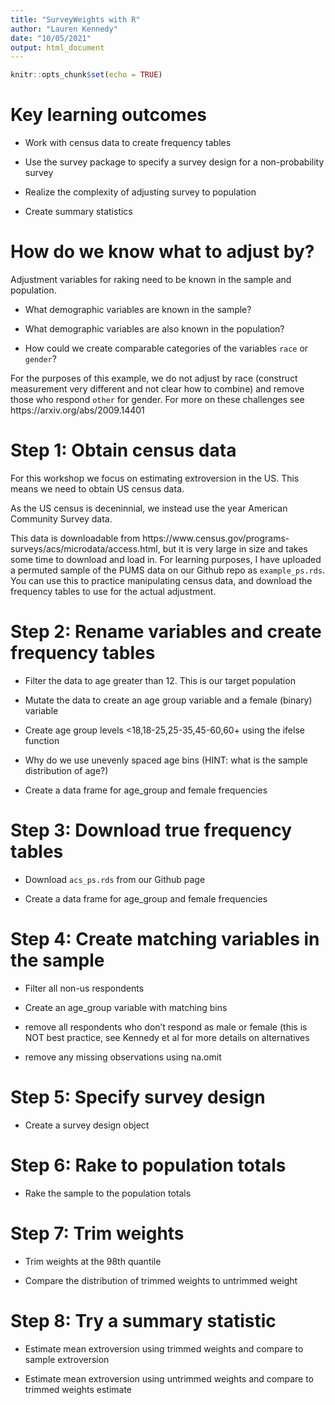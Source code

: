 ```yaml
---
title: "SurveyWeights with R"
author: "Lauren Kennedy"
date: "10/05/2021"
output: html_document
---
```


```r
knitr::opts_chunk$set(echo = TRUE)
```


# Key learning outcomes

- Work with census data to create frequency tables

- Use the survey package to specify a survey design for a non-probability survey

- Realize the complexity of adjusting survey to population

- Create summary statistics

# How do we know what to adjust by?

Adjustment variables for raking need to be known in the sample and population.

- What demographic variables are known in the sample?

- What demographic variables are also known in the population?

- How could we create comparable categories of the variables `race` or `gender`?

For the purposes of this example, we do not adjust by race (construct measurement very different and not clear how to combine) and remove those who respond `other` for gender. For more on these challenges see https://arxiv.org/abs/2009.14401

# Step 1: Obtain census data

For this workshop we focus on estimating extroversion in the US. This means we need to obtain US census data. 

As the US census is deceninnial, we instead use the year American Community Survey data. 

This data is downloadable from https://www.census.gov/programs-surveys/acs/microdata/access.html, but it is very large in size and takes some time to download and load in. For learning purposes, I have uploaded a permuted sample of the PUMS data on our Github repo as `example_ps.rds`. You can use this to practice manipulating census data, and download the frequency tables to use for the actual adjustment. 

# Step 2: Rename variables and create frequency tables

- Filter the data to age greater than 12. This is our target population

- Mutate the data to create an age group variable and a female (binary) variable

- Create age group levels <18,18-25,25-35,45-60,60+ using the ifelse function

- Why do we use unevenly spaced age bins (HINT: what is the sample distribution of age?)

- Create a data frame for age_group and female frequencies

# Step 3: Download true frequency tables

- Download `acs_ps.rds` from our Github page

- Create a data frame for age_group and female frequencies

# Step 4: Create matching variables in the sample

- Filter all non-us respondents

- Create an age_group variable with matching bins

- remove all respondents who don't respond as male or female (this is NOT best practice, see Kennedy et al for more details on alternatives

- remove any missing observations using na.omit

# Step 5: Specify survey design

- Create a survey design object

# Step 6: Rake to population totals

- Rake the sample to the population totals

# Step 7: Trim weights

- Trim weights at the 98th quantile

- Compare the distribution of trimmed weights to untrimmed weight

# Step 8: Try a summary statistic 

- Estimate mean extroversion using trimmed weights and compare to sample extroversion

- Estimate mean extroversion using untrimmed weights and compare to trimmed weights estimate

